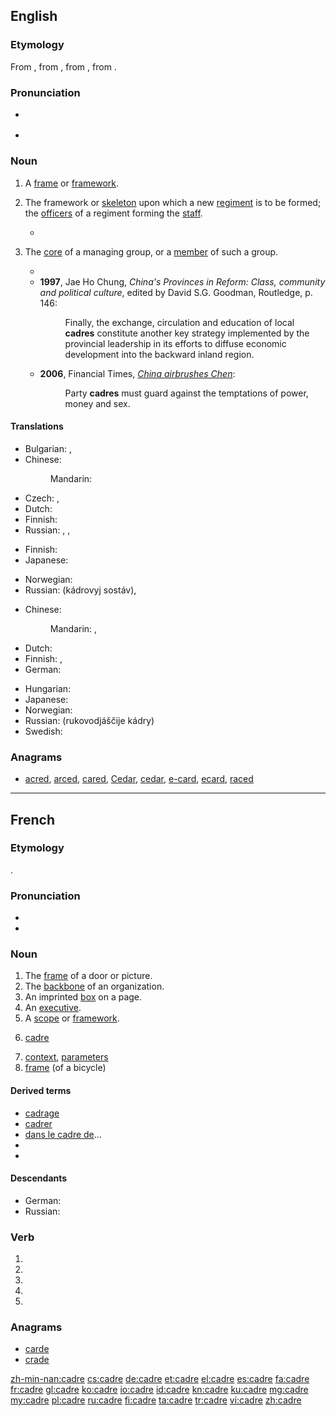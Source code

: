 {{also|cadré}}
==English==
{{was wotd|2009|July|9}}
{{wikipedia|lang=en}}

===Etymology===
From {{etyl|fr}} {{term|cadre|lang=fr}}, from {{etyl|it}} {{term|quadro||square|lang=it}}, from {{etyl|la}} {{term|quadrum|lang=la}}, from {{term|quatuor||four|lang=la}}.

===Pronunciation===
* {{a|RP}} {{IPA|/ˈkɑː.də/|/ˈkɑː.dɹə/}}
* {{a|US}} {{IPA|/ˈkæd.ɹi/|/ˈkɑ.dɹi/|/ˈkɑ.dɹeɪ/}}

===Noun===
{{en-noun}}

# A [[frame]] or [[framework]].
# {{context|military}} The framework or [[skeleton]] upon which a new [[regiment]] is to be formed; the [[officer]]s of a regiment forming the [[staff]].
#* {{quote-book
|year=2002
|author=Barry M. Stentiford
|title=The American Home Guard: the State Militia in the Twentieth Century
|chapter=9
|isbn=1585441813
|page=202
|passage=From the original plan, thirty-four '''cadre''' battalions, with a total of 116 companies, had actually been formed, a total of about 700 officers and another 600 key enlisted men.}}
# {{chiefly|in|_|communism}} The [[core]] of a managing group, or a [[member]] of such a group.
#* {{quote-book|1986|Robert Elsie|Dictionary of Albanian Literature|page=101|url=http://books.google.com/books?id=eXEhAAAAMAAJ
|passage=After the war, he was a party '''cadre''' and worked as a correspondent for the daily newspaper Zeri i Popullit (The People's Voice). }}
#* '''1997''', Jae Ho Chung, ''China's Provinces in Reform: Class, community and political culture'', edited by David S.G. Goodman, Routledge, p. 146:
#*: Finally, the exchange, circulation and education of local '''cadres''' constitute another key strategy implemented by the provincial leadership in its efforts to diffuse economic development into the backward inland region.
#* '''2006''', Financial Times, ''[http://www.ft.com/cms/s/e9eef20e-4dc4-11db-8704-0000779e2340,dwp_uuid=9c33700c-4c86-11da-89df-0000779e2340.html China airbrushes Chen]'':
#*: Party '''cadres''' must guard against the temptations of power, money and sex.

====Translations====
{{trans-top|frame or framework}}
* Bulgarian: {{t+|bg|структура|f|tr=struktúra}},  {{t+|bg|рамка|f|tr=rámka}}
* Chinese:
*: Mandarin: {{t|cmn|骨骼|tr=gǔgé|sc=Hani}}
{{trans-mid}}
* Czech: {{t|cs|rámec|m}}, {{t|cs|rám|m}}
* Dutch: {{t+|nl|kader|n}}
* Finnish: {{t+|fi|kehys}}
* Russian: {{t+|ru|структура|f|tr=struktúra}},  {{t+|ru|рамка|f|tr=rámka}}, {{t+|ru|каркас|m|tr=karkás}}
{{trans-bottom}}

{{trans-top|skeleton upon which regiment is formed}}
* Finnish: {{t+|fi|esikunta}}
* Japanese: {{t-|ja|館員|tr=かんいん, kan'in|sc=Jpan}}
{{trans-mid}}
* Norwegian: {{t+|no|kader|m}}
* Russian: {{l|ru|кадровый}} {{l|ru|состав}} {{m}} (kádrovyj sostáv), {{t+|ru|кадр|m|p|tr=kádry|alt=кадры}}
{{trans-bottom}}

{{trans-top|core of managing group}}
* Chinese:
*: Mandarin: {{t|cmn|幹部|tr=gànbù|sc=Hani}}, {{t|cmn|干部|tr=gànbù|sc=Hani}}
* Dutch: {{t+|nl|kader|n}}
* Finnish: {{t-|fi|ydinjoukko}},  {{t+|fi|kaaderi}}
* German: {{t+|de|Kader|m}}
{{trans-mid}}
* Hungarian: {{t+|hu|káder}}
* Japanese: {{t+|ja|幹部|tr=かんぶ, kanbu|sc=Jpan}}
* Norwegian: {{t+|no|kader|m}}
* Russian: {{l|ru|руководящий|руководящие}} {{l|ru|кадр|кадры}} {{m|p}} (rukovodjáščije kádry)
* Swedish: {{t-|sv|kader}}
{{trans-bottom}}

===Anagrams===
* [[acred#English|acred]], [[arced#English|arced]], [[cared#English|cared]], [[Cedar#English|Cedar]], [[cedar#English|cedar]], [[e-card#English|e-card]], [[ecard#English|ecard]], [[raced#English|raced]]

----

==French==

===Etymology===
{{borrowing|it|quadro|lang=fr}}.

===Pronunciation===
* {{audio|Fr-cadre.ogg|audio}}
* {{IPA|lang=fr|/kɑdʁ/}}

===Noun===
{{fr-noun|m}}

# The [[frame]] of a door or picture.
# The [[backbone]] of an organization.
# An imprinted [[box]] on a page.
# An [[executive]].
# A [[scope]] or [[framework]].
# {{military|lang=fr}} [[cadre]]
# [[context]], [[parameter]]s
# [[frame]] (of a bicycle)

====Derived terms====
* [[cadrage#French|cadrage]]
* [[cadrer#French|cadrer]]
* [[dans le cadre de]]...
* {{l|fr|décadrer}}
* {{l|fr|encadrer}}

====Descendants====
* German: {{l|de|Kader}}
* Russian: {{l|ru|кадр|tr=kadr}}

===Verb===
{{fr-verb-form}}

# {{conjugation of|cadrer||1|s|pres|ind|lang=fr}}
# {{conjugation of|cadrer||3|s|pres|ind|lang=fr}}
# {{conjugation of|cadrer||1|s|pres|sub|lang=fr}}
# {{conjugation of|cadrer||3|s|pres|sub|lang=fr}}
# {{conjugation of|cadrer||2|s|imp|lang=fr}}

===Anagrams===
* [[carde#French|carde]]
* [[crade#French|crade]]

[[zh-min-nan:cadre]]
[[cs:cadre]]
[[de:cadre]]
[[et:cadre]]
[[el:cadre]]
[[es:cadre]]
[[fa:cadre]]
[[fr:cadre]]
[[gl:cadre]]
[[ko:cadre]]
[[io:cadre]]
[[id:cadre]]
[[kn:cadre]]
[[ku:cadre]]
[[mg:cadre]]
[[my:cadre]]
[[pl:cadre]]
[[ru:cadre]]
[[fi:cadre]]
[[ta:cadre]]
[[tr:cadre]]
[[vi:cadre]]
[[zh:cadre]]